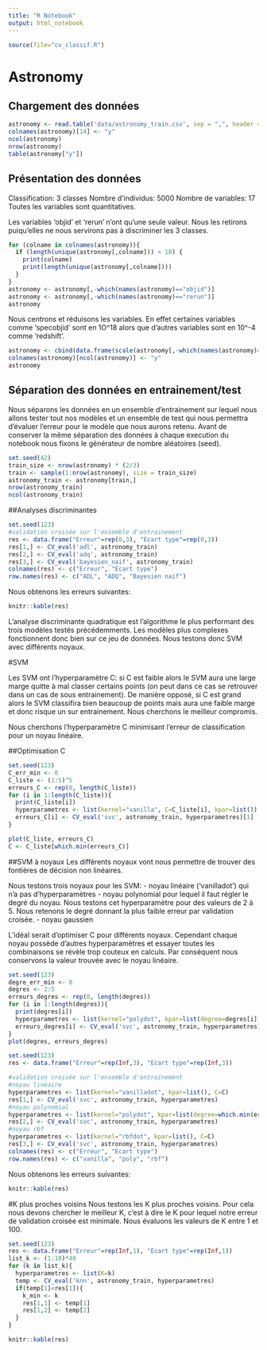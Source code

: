 ```yaml
---
title: "R Notebook"
output: html_notebook
---
```

```r
source(file="cv_classif.R")
```
# Astronomy
## Chargement des données
```r
astronomy <- read.table('data/astronomy_train.csv', sep = ",", header = TRUE)
colnames(astronomy)[14] <- "y"
ncol(astronomy)
nrow(astronomy)
table(astronomy["y"])
```
## Présentation des données
Classification: 3 classes
Nombre d'individus: 5000
Nombre de variables: 17
Toutes les variables sont quantitatives.

Les variables 'objid' et 'rerun' n'ont qu'une seule valeur. Nous les retirons puiqu'elles ne nous servirons pas à discriminer les 3 classes.
```r
for (colname in colnames(astronomy)){
  if (length(unique(astronomy[,colname])) < 10) {
    print(colname)
    print(length(unique(astronomy[,colname])))
  }
}
astronomy <- astronomy[,-which(names(astronomy)=="objid")]
astronomy <- astronomy[,-which(names(astronomy)=="rerun")]
astronomy
```

Nous centrons et réduisons les variables. En effet certaines variables comme 'specobjid' sont en 1O^18 alors que d'autres variables sont en 10^-4 comme 'redshift'.
```r
astronomy <- cbind(data.frame(scale(astronomy[,-which(names(astronomy)=="y")], center = TRUE, scale = TRUE)), astronomy[,which(names(astronomy)=="y")])
colnames(astronomy)[ncol(astronomy)] <- "y"
astronomy
```

## Séparation des données en entrainement/test
Nous séparons les données en un ensemble d'entrainement sur lequel nous allons tester tout nos modèles et un ensemble de test qui nous permettra d'évaluer l'erreur pour le modèle que nous aurons retenu. Avant de conserver la même séparation des données à chaque execution du notebook nous fixons le générateur de nombre aléatoires (seed).
```r
set.seed(42)
train_size <- nrow(astronomy) * (2/3)
train <- sample(1:nrow(astronomy), size = train_size)
astronomy_train <- astronomy[train,]
nrow(astronomy_train)
ncol(astronomy_train)
```

##Analyses discriminantes
```r
set.seed(123)
#validation croisée sur l'ensemble d'entrainement
res <- data.frame("Erreur"=rep(0,3), "Ecart type"=rep(0,3))
res[1,] <- CV_eval('adl', astronomy_train)
res[2,] <- CV_eval('adq', astronomy_train)
res[3,] <- CV_eval('bayesien_naif', astronomy_train)
colnames(res) <- c("Erreur", "Ecart type")
row.names(res) <- c("ADL", "ADQ", "Bayesien naif")
```
Nous obtenons les erreurs suivantes:

```r
knitr::kable(res)
```
L'analyse discriminante quadratique est l'algorithme le plus performant des trois modèles testés précédemments. Les modèles plus complexes fonctionnent donc bien sur ce jeu de données. Nous testons donc SVM avec différents noyaux.

#SVM

Les SVM ont l'hyperparamètre C: si C est faible alors le SVM aura une large marge quitte à mal classer certains points (on peut dans ce cas se retrouver dans un cas de sous entrainement). De manière opposé, si C est grand alors le SVM classifira bien beaucoup de points mais aura une faible marge et donc risque un sur entrainement. Nous cherchons le meilleur compromis.

Nous cherchons l'hyperparamètre C minimisant l'erreur de classification pour un noyau linéaire.

##Optimisation C
```r
set.seed(123)
C_err_min <- 0
C_liste <- (1:5)^5
erreurs_C <- rep(0, length(C_liste))
for (i in 1:length(C_liste)){
  print(C_liste[i])
  hyperparametres <- list(kernel="vanilla", C=C_liste[i], kpar=list())
  erreurs_C[i] <- CV_eval('svc', astronomy_train, hyperparametres)[1]
}
```
```r
plot(C_liste, erreurs_C)
C <- C_liste[which.min(erreurs_C)]
```

##SVM à noyaux
Les différents noyaux vont nous permettre de trouver des fontières de décision non linéaires.

Nous testons trois noyaux pour les SVM:
- noyau linéaire ('vanilladot') qui n'a pas d'hyperparamètres
- noyau polynomial pour lequel il faut régler le degré du noyau. Nous testons cet hyperparamètre pour des valeurs de 2 à 5. Nous retenons le degré donnant la plus faible erreur par validation croisée.
- noyau gaussien

L'idéal serait d'optimiser C pour différents noyaux. Cependant chaque noyau possède d'autres hyperparamètres et essayer toutes les combinaisons se révèle trop couteux en calculs. Par conséquent nous conservons la valeur trouvée avec le noyau linéaire.

```r
set.seed(123)
degre_err_min <- 0
degres <- 2:5 
erreurs_degres <- rep(0, length(degres)) 
for (i in 1:length(degres)){
  print(degres[i])
  hyperparametres <- list(kernel="polydot", kpar=list(degree=degres[i]), C=C)
  erreurs_degres[i] <- CV_eval('svc', astronomy_train, hyperparametres)[1]
}
plot(degres, erreurs_degres)
```
```r
set.seed(123)
res <- data.frame("Erreur"=rep(Inf,3), "Ecart type"=rep(Inf,3))

#validation croisée sur l'ensemble d'entrainement
#noyau linéaire
hyperparametres <- list(kernel="vanilladot", kpar=list(), C=C)
res[1,] <- CV_eval('svc', astronomy_train, hyperparametres)
#noyau polynomial
hyperparametres <- list(kernel="polydot", kpar=list(degree=which.min(erreurs_degres)), C=C)
res[2,] <- CV_eval('svc', astronomy_train, hyperparametres)
#noyau rbf
hyperparametres <- list(kernel="rbfdot", kpar=list(), C=C)
res[3,] <- CV_eval('svc', astronomy_train, hyperparametres)
colnames(res) <- c("Erreur", "Ecart type")
row.names(res) <- c("vanilla", "poly", "rbf")
```
Nous obtenons les erreurs suivantes:

```r
knitr::kable(res)
```

#K plus proches voisins
Nous testons les K plus proches voisins. Pour cela nous devons chercher le meilleur K, c'est à dire le K pour lequel notre erreur de validation croisée est minimale. Nous évaluons les valeurs de K entre 1 et 100.

```r
set.seed(123)
res <- data.frame("Erreur"=rep(Inf,1), "Ecart type"=rep(Inf,1))
list_k <- (1:10)*40
for (k in list_k){
  hyperparametres <- list(K=k)
  temp <- CV_eval('knn', astronomy_train, hyperparametres)
  if(temp[1]<res[1]){
    k_min <- k
    res[1,1] <- temp[1]
    res[1,2] <- temp[2]
  }
}
```

```r
knitr::kable(res)
```
